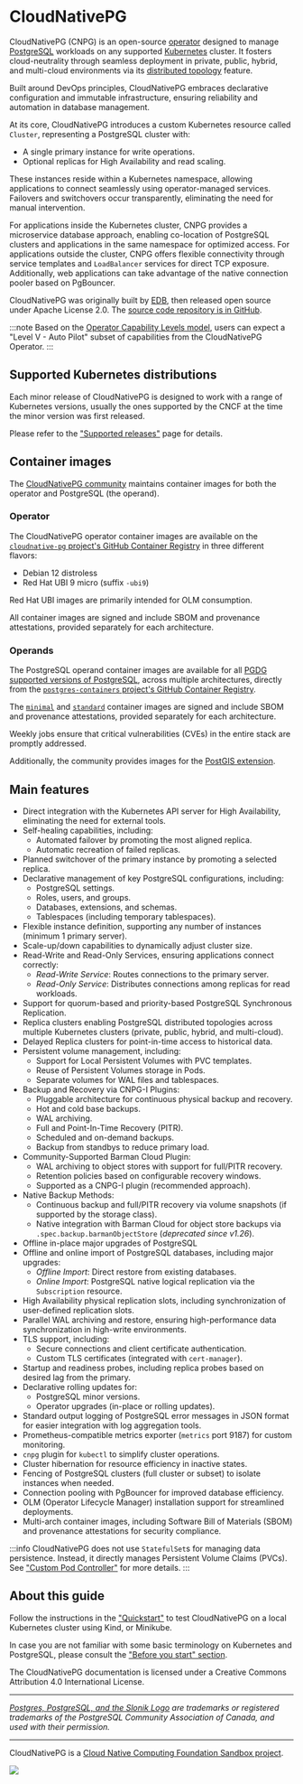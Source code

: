 ﻿# CloudNativePG

<!-- SPDX-License-Identifier: CC-BY-4.0 -->

CloudNativePG (CNPG) is an open-source
[operator](https://kubernetes.io/docs/concepts/extend-kubernetes/operator/)
designed to manage [PostgreSQL](https://www.postgresql.org/) workloads on any
supported [Kubernetes](https://kubernetes.io) cluster.
It fosters cloud-neutrality through seamless deployment in private, public,
hybrid, and multi-cloud environments via its
[distributed topology](replica_cluster.mdx#distributed-topology) feature.

Built around DevOps principles, CloudNativePG embraces declarative
configuration and immutable infrastructure, ensuring reliability and automation
in database management.

At its core, CloudNativePG introduces a custom Kubernetes resource called
`Cluster`, representing a PostgreSQL cluster with:

- A single primary instance for write operations.
- Optional replicas for High Availability and read scaling.

These instances reside within a Kubernetes namespace, allowing applications to
connect seamlessly using operator-managed services. Failovers and switchovers
occur transparently, eliminating the need for manual intervention.

For applications inside the Kubernetes cluster, CNPG provides a microservice
database approach, enabling co-location of PostgreSQL clusters and applications
in the same namespace for optimized access.
For applications outside the cluster, CNPG offers flexible connectivity through
service templates and `LoadBalancer` services for direct TCP exposure.
Additionally, web applications can take advantage of the native connection
pooler based on PgBouncer.

CloudNativePG was originally built by [EDB](https://www.enterprisedb.com), then
released open source under Apache License 2.0.
The [source code repository is in GitHub](https://github.com/cloudnative-pg/cloudnative-pg).

:::note
Based on the [Operator Capability Levels model](operator_capability_levels.mdx),
users can expect a "Level V - Auto Pilot" subset of capabilities from the
CloudNativePG Operator.
:::

## Supported Kubernetes distributions

Each minor release of CloudNativePG is designed to work with a range of
Kubernetes versions, usually the ones supported by the CNCF at the time the
minor version was first released.

Please refer to the ["Supported releases"](supported_releases.mdx) page for details.

## Container images

The [CloudNativePG community](https://github.com/cloudnative-pg) maintains
container images for both the operator and PostgreSQL (the operand).

### Operator

The CloudNativePG operator container images are available on the
[`cloudnative-pg` project's GitHub Container Registry](https://github.com/cloudnative-pg/cloudnative-pg/pkgs/container/cloudnative-pg)
in three different flavors:

- Debian 12 distroless
- Red Hat UBI 9 micro (suffix `-ubi9`)

Red Hat UBI images are primarily intended for OLM consumption.

All container images are signed and include SBOM and provenance attestations,
provided separately for each architecture.

### Operands

The PostgreSQL operand container images are available for all
[PGDG supported versions of PostgreSQL](https://www.postgresql.org/),
across multiple architectures, directly from the
[`postgres-containers` project's GitHub Container Registry](https://github.com/cloudnative-pg/postgres-containers/pkgs/container/postgresql).

The [`minimal`](https://github.com/cloudnative-pg/postgres-containers#minimal-images)
and [`standard`](https://github.com/cloudnative-pg/postgres-containers#standard-images)
container images are signed and include SBOM and provenance attestations,
provided separately for each architecture.

Weekly jobs ensure that critical vulnerabilities (CVEs) in the entire stack are
promptly addressed.

Additionally, the community provides images for the [PostGIS extension](postgis.mdx).

## Main features

- Direct integration with the Kubernetes API server for High Availability,
  eliminating the need for external tools.
- Self-healing capabilities, including:
  - Automated failover by promoting the most aligned replica.
  - Automatic recreation of failed replicas.
- Planned switchover of the primary instance by promoting a selected replica.
- Declarative management of key PostgreSQL configurations, including:
  - PostgreSQL settings.
  - Roles, users, and groups.
  - Databases, extensions, and schemas.
  - Tablespaces (including temporary tablespaces).
- Flexible instance definition, supporting any number of instances (minimum 1
  primary server).
- Scale-up/down capabilities to dynamically adjust cluster size.
- Read-Write and Read-Only Services, ensuring applications connect correctly:
  - _Read-Write Service_: Routes connections to the primary server.
  - _Read-Only Service_: Distributes connections among replicas for read workloads.
- Support for quorum-based and priority-based PostgreSQL Synchronous
  Replication.
- Replica clusters enabling PostgreSQL distributed topologies across multiple
  Kubernetes clusters (private, public, hybrid, and multi-cloud).
- Delayed Replica clusters for point-in-time access to historical data.
- Persistent volume management, including:
  - Support for Local Persistent Volumes with PVC templates.
  - Reuse of Persistent Volumes storage in Pods.
  - Separate volumes for WAL files and tablespaces.
- Backup and Recovery via CNPG-I Plugins:
  - Pluggable architecture for continuous physical backup and recovery.
  - Hot and cold base backups.
  - WAL archiving.
  - Full and Point-In-Time Recovery (PITR).
  - Scheduled and on-demand backups.
  - Backup from standbys to reduce primary load.
- Community-Supported Barman Cloud Plugin:
  - WAL archiving to object stores with support for full/PITR recovery.
  - Retention policies based on configurable recovery windows.
  - Supported as a CNPG-I plugin (recommended approach).
- Native Backup Methods:
  - Continuous backup and full/PITR recovery via volume snapshots (if
    supported by the storage class).
  - Native integration with Barman Cloud for object store backups via
    `.spec.backup.barmanObjectStore` (_deprecated since v1.26_).
- Offline in-place major upgrades of PostgreSQL
- Offline and online import of PostgreSQL databases, including major upgrades:
  - _Offline Import_: Direct restore from existing databases.
  - _Online Import_: PostgreSQL native logical replication via the `Subscription` resource.
- High Availability physical replication slots, including synchronization of
  user-defined replication slots.
- Parallel WAL archiving and restore, ensuring high-performance data
  synchronization in high-write environments.
- TLS support, including:
  - Secure connections and client certificate authentication.
  - Custom TLS certificates (integrated with `cert-manager`).
- Startup and readiness probes, including replica probes based on desired lag
  from the primary.
- Declarative rolling updates for:
  - PostgreSQL minor versions.
  - Operator upgrades (in-place or rolling updates).
- Standard output logging of PostgreSQL error messages in JSON format for
  easier integration with log aggregation tools.
- Prometheus-compatible metrics exporter (`metrics` port 9187) for custom
  monitoring.
- `cnpg` plugin for `kubectl` to simplify cluster operations.
- Cluster hibernation for resource efficiency in inactive states.
- Fencing of PostgreSQL clusters (full cluster or subset) to isolate instances
  when needed.
- Connection pooling with PgBouncer for improved database efficiency.
- OLM (Operator Lifecycle Manager) installation support for streamlined
  deployments.
- Multi-arch container images, including Software Bill of Materials (SBOM) and
  provenance attestations for security compliance.

:::info
CloudNativePG does not use `StatefulSet`s for managing data persistence.
Instead, it directly manages Persistent Volume Claims (PVCs).
See ["Custom Pod Controller"](controller.mdx) for more details.
:::

## About this guide

Follow the instructions in the ["Quickstart"](quickstart.mdx) to test
CloudNativePG on a local Kubernetes cluster using Kind, or Minikube.

In case you are not familiar with some basic terminology on Kubernetes and PostgreSQL,
please consult the ["Before you start" section](before_you_start.mdx).

The CloudNativePG documentation is licensed under a Creative Commons
Attribution 4.0 International License.

---

_[Postgres, PostgreSQL, and the Slonik Logo](https://www.postgresql.org/about/policies/trademarks/)
are trademarks or registered trademarks of the PostgreSQL Community Association
of Canada, and used with their permission._

---

CloudNativePG is a
[Cloud Native Computing Foundation Sandbox project](https://www.cncf.io/sandbox-projects/).

![](https://github.com/cncf/artwork/blob/main/other/cncf/horizontal/color/cncf-color.png?raw=true)
